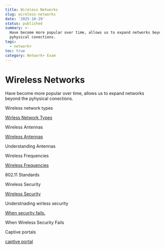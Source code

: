 ```yaml
---
title: Wireless Networks
slug: wireless-networks
date: '2025-10-29'
status: published
summary: >-
  Have become more popular over time, allows us to expand networks beyond the
  pyhysical conections.
tags:
  - network+
toc: true
category: Network+ Exam
---
```


# Wireless Networks

Have become more popular over time, allows us to expand networks beyond the pyhysical conections. 

Wireless network types 

[Wirless Network Types ](Wireless%20Networks/Wirless%20Network%20Types%2025d6f82ab0058021846bfadd739681f8.md)

Wireless Antennas 

[Wireless Antennas](Wireless%20Networks/Wireless%20Antennas%2025d6f82ab00580629540d85a50f40e60.md)

Understanding Antennas 

[](Wireless%20Networks/Untitled%2025d6f82ab0058039adf6ec9c9630c951.md)

Wireless Frequencies 

[Wireless Frequencies ](Wireless%20Networks/Wireless%20Frequencies%2025d6f82ab0058057b5a8d3382a489f12.md)

802.11 Standards 

Wireless Security 

[Wireless Security ](Wireless%20Networks/Wireless%20Security%2025f6f82ab005805fbb52d82baf9e63dd.md)

Understnading wirless security 

[When security fails. ](Wireless%20Networks/When%20security%20fails%2025f6f82ab005805b8b9fe8f48cac8e5c.md)

When Wireless Security Fails 

Captive portals

[captive portal ](Wireless%20Networks/captive%20portal%2025f6f82ab00580f2a55be5f148a05730.md)
